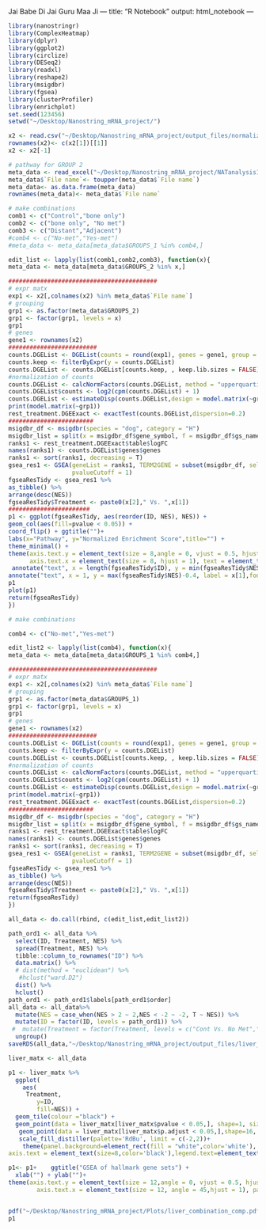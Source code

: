 Jai Babe Di
Jai Guru Maa Ji
---
title: "R Notebook"
output: html_notebook
---


```r
library(nanostringr)
library(ComplexHeatmap)
library(dplyr)
library(ggplot2)
library(circlize)
library(DESeq2)
library(readxl)
library(reshape2)
library(msigdbr)
library(fgsea)
library(clusterProfiler)
library(enrichplot)
set.seed(123456)
setwd("~/Desktop/Nanostring_mRNA_project/")
```



```r
x2 <- read.csv("~/Desktop/Nanostring_mRNA_project/output_files/normalized_liver_data.csv", check.names = FALSE)
rownames(x2)<- c(x2[1])[[1]]
x2 <- x2[-1]
```



```r
# pathway for GROUP 2
meta_data <- read_excel("~/Desktop/Nanostring_mRNA_project/NATanalysis1_29july.xlsx",sheet = "LIVER2")
meta_data$`File name`<- toupper(meta_data$`File name`)
meta_data<- as.data.frame(meta_data)
rownames(meta_data)<- meta_data$`File name`

```


```r
# make combinations
comb1 <- c("Control","bone only")
comb2 <- c("bone only", "No met")
comb3 <- c("Distant","Adjacent")
#comb4 <- c("No-met","Yes-met")
#meta_data <- meta_data[meta_data$GROUPS_1 %in% comb4,]

edit_list <- lapply(list(comb1,comb2,comb3), function(x){
meta_data <- meta_data[meta_data$GROUPS_2 %in% x,]

##########################################
# expr matx
exp1 <- x2[,colnames(x2) %in% meta_data$`File name`]
# grouping 
grp1 <- as.factor(meta_data$GROUPS_2)
grp1 <- factor(grp1, levels = x)
grp1
# genes
gene1 <- rownames(x2)
#########################
counts.DGEList <- DGEList(counts = round(exp1), genes = gene1, group = grp1)
counts.keep <- filterByExpr(y = counts.DGEList)
counts.DGEList <- counts.DGEList[counts.keep, , keep.lib.sizes = FALSE]
#normalization of counts
counts.DGEList <- calcNormFactors(counts.DGEList, method = "upperquartile")
counts.DGEList$counts <- log2(cpm(counts.DGEList) + 1)
counts.DGEList <- estimateDisp(counts.DGEList,design = model.matrix(~grp1))
print(model.matrix(~grp1))
rest_treatment.DGEExact <- exactTest(counts.DGEList,dispersion=0.2)
########################
msigdbr_df <- msigdbr(species = "dog", category = "H")
msigdbr_list = split(x = msigdbr_df$gene_symbol, f = msigdbr_df$gs_name)
ranks1 <- rest_treatment.DGEExact$table$logFC
names(ranks1) <- counts.DGEList$genes$genes
ranks1 <- sort(ranks1, decreasing = T)
gsea_res1 <- GSEA(geneList = ranks1, TERM2GENE = subset(msigdbr_df, select = c("gs_name","gene_symbol")),
                  pvalueCutoff = 1)
fgseaResTidy <- gsea_res1 %>%
as_tibble() %>%
arrange(desc(NES))
fgseaResTidy$Treatment <- paste0(x[2]," Vs. ",x[1])
#######################
p1 <- ggplot(fgseaResTidy, aes(reorder(ID, NES), NES)) +
geom_col(aes(fill=pvalue < 0.05)) +
coord_flip() + ggtitle("")+
labs(x="Pathway", y="Normalized Enrichment Score",title="") +  
theme_minimal() +
theme(axis.text.y = element_text(size = 8,angle = 0, vjust = 0.5, hjust = 1),
      axis.text.x = element_text(size = 8, hjust = 1), text = element_text(size = 18, face = "bold"))+ 
 annotate("text", x = length(fgseaResTidy$ID), y = min(fgseaResTidy$NES)+0.4, label = x[2],fontface = "bold", size =2)+
annotate("text", x = 1, y = max(fgseaResTidy$NES)-0.4, label = x[1],fontface = "bold", size = 2)
p1
plot(p1)
return(fgseaResTidy)
})

```

```r
# make combinations

comb4 <- c("No-met","Yes-met")

edit_list2 <- lapply(list(comb4), function(x){
meta_data <- meta_data[meta_data$GROUPS_1 %in% comb4,]

##########################################
# expr matx
exp1 <- x2[,colnames(x2) %in% meta_data$`File name`]
# grouping 
grp1 <- as.factor(meta_data$GROUPS_1)
grp1 <- factor(grp1, levels = x)
grp1
# genes
gene1 <- rownames(x2)
#########################
counts.DGEList <- DGEList(counts = round(exp1), genes = gene1, group = grp1)
counts.keep <- filterByExpr(y = counts.DGEList)
counts.DGEList <- counts.DGEList[counts.keep, , keep.lib.sizes = FALSE]
#normalization of counts
counts.DGEList <- calcNormFactors(counts.DGEList, method = "upperquartile")
counts.DGEList$counts <- log2(cpm(counts.DGEList) + 1)
counts.DGEList <- estimateDisp(counts.DGEList,design = model.matrix(~grp1))
print(model.matrix(~grp1))
rest_treatment.DGEExact <- exactTest(counts.DGEList,dispersion=0.2)
########################
msigdbr_df <- msigdbr(species = "dog", category = "H")
msigdbr_list = split(x = msigdbr_df$gene_symbol, f = msigdbr_df$gs_name)
ranks1 <- rest_treatment.DGEExact$table$logFC
names(ranks1) <- counts.DGEList$genes$genes
ranks1 <- sort(ranks1, decreasing = T)
gsea_res1 <- GSEA(geneList = ranks1, TERM2GENE = subset(msigdbr_df, select = c("gs_name","gene_symbol")),
                  pvalueCutoff = 1)
fgseaResTidy <- gsea_res1 %>%
as_tibble() %>%
arrange(desc(NES))
fgseaResTidy$Treatment <- paste0(x[2]," Vs. ",x[1])
return(fgseaResTidy)
})
```

```r
all_data <- do.call(rbind, c(edit_list,edit_list2))

path_ord1 <- all_data %>% 
  select(ID, Treatment, NES) %>% 
  spread(Treatment, NES) %>% 
  tibble::column_to_rownames("ID") %>% 
  data.matrix() %>% 
  # dist(method = "euclidean") %>% 
   #hclust("ward.D2")
  dist() %>% 
  hclust()
path_ord1 <- path_ord1$labels[path_ord1$order]
all_data <- all_data%>%
  mutate(NES = case_when(NES > 2 ~ 2,NES < -2 ~ -2, T ~ NES)) %>% 
  mutate(ID = factor(ID, levels = path_ord1)) %>% 
 #  mutate(Treatment = factor(Treatment, levels = c("Cont Vs. No Met","Cont Vs. bone only","Cont Vs. Distant","Cont Vs. Adjacent"))) %>% 
  ungroup()
saveRDS(all_data,"~/Desktop/Nanostring_mRNA_project/output_files/liver_combination_comp.rds")
```

```r
liver_matx <- all_data

p1 <- liver_matx %>% 
  ggplot(
    aes(
     Treatment,
        y=ID,
        fill=NES)) +
  geom_tile(colour ="black") + 
  geom_point(data = liver_matx[liver_matx$pvalue < 0.05,], shape=1, size = 1)+
   geom_point(data = liver_matx[liver_matx$p.adjust < 0.05,],shape=16, size = 1)+
   scale_fill_distiller(palette='RdBu', limit = c(-2,2))+
	theme(panel.background=element_rect(fill = "white",color='white'),
axis.text = element_text(size=8,color='black'),legend.text=element_text(size=8,color='black'),legend.title=element_text(size=8,color='black', face = "bold")) + labs(fill='NES\n')

p1<- p1+	ggtitle("GSEA of hallmark gene sets") +
  xlab("") + ylab("")+
theme(axis.text.y = element_text(size = 12,angle = 0, vjust = 0.5, hjust = 1),
        axis.text.x = element_text(size = 12, angle = 45,hjust = 1), panel.grid = element_blank(), text = element_text(size = 12, face = "bold"))+  theme(legend.key.size = unit(0.5, 'cm'))+coord_flip()


pdf("~/Desktop/Nanostring_mRNA_project/Plots/liver_combination_comp.pdf", height = 5, width = 10)
p1
```


